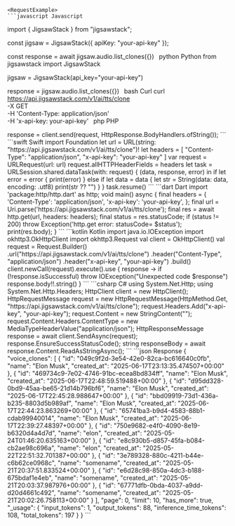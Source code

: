
    <RequestExample>
    ```javascript Javascript
import { JigsawStack } from "jigsawstack";

const jigsaw = JigsawStack({ apiKey: "your-api-key" });

const response = await jigsaw.audio.list_clones({})
    ```
    ```python Python
from jigsawstack import JigsawStack

jigsaw = JigsawStack(api_key="your-api-key")

response = jigsaw.audio.list_clones({})
    ```
    ```bash Curl
curl https://api.jigsawstack.com/v1/ai/tts/clone \
 -X GET \
 -H 'Content-Type: application/json' \
 -H 'x-api-key: your-api-key'
    ```
    ```php PHP
<?php
$ch = curl_init();
curl_setopt($ch, CURLOPT_URL, 'https://api.jigsawstack.com/v1/ai/tts/clone');
curl_setopt($ch, CURLOPT_RETURNTRANSFER, true);
curl_setopt($ch, CURLOPT_CUSTOMREQUEST, 'GET');
curl_setopt($ch, CURLOPT_HTTPHEADER, [
    'Content-Type: application/json',
    'x-api-key: your-api-key',
]);

$response = curl_exec($ch);

curl_close($ch);

    ```
    ```ruby Ruby
require 'net/http'

uri = URI('https://api.jigsawstack.com/v1/ai/tts/clone')
req = Net::HTTP::Get.new(uri)
req.content_type = 'application/json'
req['x-api-key'] = 'your-api-key'

req_options = {
  use_ssl: uri.scheme == 'https'
}
res = Net::HTTP.start(uri.hostname, uri.port, req_options) do |http|
  http.request(req)
end

    ```
    ```go Go
package main

import (
	"fmt"
	"io"
	"log"
	"net/http"
)

func main() {
	client := &http.Client{}
	req, err := http.NewRequest("GET", "https://api.jigsawstack.com/v1/ai/tts/clone", nil)
	if err != nil {
		log.Fatal(err)
	}
	req.Header.Set("Content-Type", "application/json")
	req.Header.Set("x-api-key", "your-api-key")
	resp, err := client.Do(req)
	if err != nil {
		log.Fatal(err)
	}
	defer resp.Body.Close()
	bodyText, err := io.ReadAll(resp.Body)
	if err != nil {
		log.Fatal(err)
	}
	fmt.Printf("%s\n", bodyText)
}

    ```
    ```java Java
import java.io.IOException;
import java.net.URI;
import java.net.http.HttpClient;
import java.net.http.HttpRequest;
import java.net.http.HttpResponse;

HttpClient client = HttpClient.newHttpClient();

HttpRequest request = HttpRequest.newBuilder()
    .uri(URI.create("https://api.jigsawstack.com/v1/ai/tts/clone"))
    .GET()
    .setHeader("Content-Type", "application/json")
    .setHeader("x-api-key", "your-api-key")
    .build();

HttpResponse<String> response = client.send(request, HttpResponse.BodyHandlers.ofString());

    ```
    ```swift Swift
import Foundation

let url = URL(string: "https://api.jigsawstack.com/v1/ai/tts/clone")!
let headers = [
    "Content-Type": "application/json",
    "x-api-key": "your-api-key"
]

var request = URLRequest(url: url)
request.allHTTPHeaderFields = headers

let task = URLSession.shared.dataTask(with: request) { (data, response, error) in
    if let error = error {
        print(error)
    } else if let data = data {
        let str = String(data: data, encoding: .utf8)
        print(str ?? "")
    }
}

task.resume()

    ```
    ```dart Dart
import 'package:http/http.dart' as http;

void main() async {
  final headers = {
    'Content-Type': 'application/json',
    'x-api-key': 'your-api-key',
  };

  final url = Uri.parse('https://api.jigsawstack.com/v1/ai/tts/clone');

  final res = await http.get(url, headers: headers);
  final status = res.statusCode;
  if (status != 200) throw Exception('http.get error: statusCode= $status');

  print(res.body);
}

    ```
    ```kotlin Kotlin
import java.io.IOException
import okhttp3.OkHttpClient
import okhttp3.Request

val client = OkHttpClient()

val request = Request.Builder()
  .url("https://api.jigsawstack.com/v1/ai/tts/clone")
  .header("Content-Type", "application/json")
  .header("x-api-key", "your-api-key")
  .build()

client.newCall(request).execute().use { response ->
  if (!response.isSuccessful) throw IOException("Unexpected code $response")
  response.body!!.string()
}

    ```
    ```csharp C#
using System.Net.Http;
using System.Net.Http.Headers;

HttpClient client = new HttpClient();

HttpRequestMessage request = new HttpRequestMessage(HttpMethod.Get, "https://api.jigsawstack.com/v1/ai/tts/clone");

request.Headers.Add("x-api-key", "your-api-key");

request.Content = new StringContent("");
request.Content.Headers.ContentType = new MediaTypeHeaderValue("application/json");

HttpResponseMessage response = await client.SendAsync(request);
response.EnsureSuccessStatusCode();
string responseBody = await response.Content.ReadAsStringAsync();

    ```
    </RequestExample>
    <ResponseExample>
    ```json Response
{
      "voice_clones": [
            {
                  "id": "049c9f2d-3e54-42e0-82ca-bc616640c0fb",
                  "name": "Elon Musk",
                  "created_at": "2025-06-17T23:13:35.474507+00:00"
            },
            {
                  "id": "469734c9-7e02-4746-91bc-ecea8bd834ff",
                  "name": "Elon Musk",
                  "created_at": "2025-06-17T22:48:59.519488+00:00"
            },
            {
                  "id": "d95dd328-0bd9-45aa-be65-21d14b796bf6",
                  "name": "Elon Musk",
                  "created_at": "2025-06-17T22:45:28.988647+00:00"
            },
            {
                  "id": "bbd09919-73d1-436a-b235-8803d5b989af",
                  "name": "Elon Musk",
                  "created_at": "2025-06-17T22:44:23.863269+00:00"
            },
            {
                  "id": "65741ba3-b9d4-4583-88b1-cdab99940014",
                  "name": "Elon Musk",
                  "created_at": "2025-06-17T22:39:27.48397+00:00"
            },
            {
                  "id": "750e9682-e4f0-4090-8e19-b6320d4a4d7d",
                  "name": "elon",
                  "created_at": "2025-05-24T01:46:20.635163+00:00"
            },
            {
                  "id": "e8c930b5-d857-45fa-b084-cb2ae98c696a",
                  "name": "elon",
                  "created_at": "2025-05-22T22:51:32.701387+00:00"
            },
            {
                  "id": "3e789328-880c-4211-b44e-c6b62ce0968c",
                  "name": "somename",
                  "created_at": "2025-05-21T20:37:51.833524+00:00"
            },
            {
                  "id": "e6d28c98-850a-4dc3-b188-675bdaf1e4eb",
                  "name": "somename",
                  "created_at": "2025-05-21T20:03:37.987976+00:00"
            },
            {
                  "id": "67771dfb-0bda-4037-a9dd-d20d4661c492",
                  "name": "somename",
                  "created_at": "2025-05-21T20:02:26.758113+00:00"
            }
      ],
      "page": 0,
      "limit": 10,
      "has_more": true,
      "_usage": {
            "input_tokens": 1,
            "output_tokens": 88,
            "inference_time_tokens": 108,
            "total_tokens": 197
      }
}
    ```
    </ResponseExample>
    
    